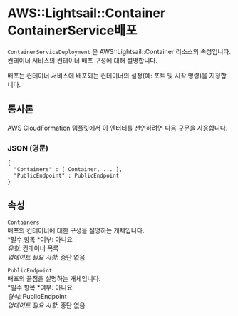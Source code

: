 # AWS::Lightsail::Container ContainerService배포

`ContainerServiceDeployment` 은 AWS::Lightsail::Container 리소스의 속성입니다. 컨테이너 서비스의 컨테이너 배포 구성에 대해 설명합니다.

배포는 컨테이너 서비스에 배포되는 컨테이너의 설정(예: 포트 및 시작 명령)을 지정합니다.

## 통사론

AWS CloudFormation 템플릿에서 이 엔터티를 선언하려면 다음 구문을 사용합니다.

### JSON (영문)

```
{
  "Containers" : [ Container, ... ],
  "PublicEndpoint" : PublicEndpoint
}
```

## 속성

`Containers`  
배포의 컨테이너에 대한 구성을 설명하는 개체입니다.  
*필수 항목 *여부: 아니요  
_유형_: 컨테이너 목록  
_업데이트 필요 사항_: 중단 없음

`PublicEndpoint`  
배포의 끝점을 설명하는 개체입니다.  
*필수 항목 *여부: 아니요  
_형식_: PublicEndpoint  
_업데이트 필요 사항_: 중단 없음
